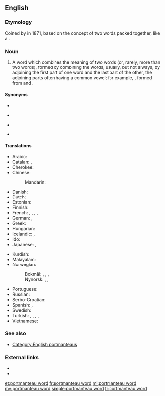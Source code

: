 {{also|portmanteau-word}}

==English==

===Etymology===
Coined by {{w|Lewis Carroll}} in 1871, based on the concept of two words packed together, like a {{l|en|portmanteau}} {{gloss|a travelling case having two halves joined by a hinge}}.
: {{quote-book|year=1871|author=Lewis Carroll|authorlink=Lewis Carroll|passage=Well, “slithy” means “lithe and slimy”. “Lithe” is the same as “active”. You see it’s like a '''portmanteau''' – there are two meanings packed up into one word.|chapter=[[s:Through the Looking-Glass, and What Alice Found There/Chapter VI|VI. Humpty Dumpty]]|title=Through the Looking-Glass, and What Alice Found There}}

===Noun===
{{en-noun}}

# {{label|en|linguistics}} A word which combines the meaning of two words (or, rarely, more than two words), formed by combining the words, usually, but not always, by adjoining the first part of one word and the last part of the other, the adjoining parts often having a common vowel; for example, {{m|en|smog}}, formed from {{m|en|smoke}} and {{m|en|fog}}.

====Synonyms====
{{top4}}
* {{l|en|amalgamation}}
{{mid4}}
* {{l|en|blend}}
{{mid4}}
* {{l|en|frankenword}}
{{mid4}}
* {{l|en|portmanteau}}
{{bottom}}

====Translations====
{{trans-top|word which combines the meaning of two words}}
* Arabic: {{t|ar|كلمَة منحوتَة من كلمتين|f}}
* Catalan: {{t|ca|mot creuat|m}}, {{t+|ca|acrònim|m}}
* Cherokee: {{t|chr|ᎠᏑᏰ⁠ᎲᎯ|sc=Cher}}
* Chinese:
*: Mandarin: {{t-needed|cmn}}
* Danish: {{t|da|portmanteau|n}}
* Dutch: {{t|nl|mengwoord|n}}
* Estonian: {{t|et|sulandsõna}}
* Finnish: {{t|fi|sulautuma}}
* French: {{t+|fr|mot-valise|m}}, {{t+|fr|mot valise|m}}, {{t+|fr|mot porte-manteau|m}}, {{t|fr|mot portemanteau|m}}, {{t+|fr|mot-portemanteau|m}}
* German: {{t+|de|Kofferwort|n}}, {{t|de|Portmanteau|n}}
* Greek: {{t+|el|σύμμειγμα|n}}
* Hungarian: {{t|hu|vegyülékszó}}
* Icelandic: {{t|is|samrunaorð|n}}, {{t|is|frakkaorð|n}}
* Ido: {{t|io|vort-ifar}}
* Japanese: {{t|ja|混成語|tr=こんせいご, konseigo}}, {{t|ja|かばん語|tr=かばんご, kabango}}
{{trans-mid}}
* Kurdish: {{t|ku|peyva hevedudanî}}
* Malayalam: {{t|ml|ചേർത്തുള്ള കൃത്രിമവാക്ക്‌|sc=Mlym}}
* Norwegian:
*: Bokmål: {{t|nb|sammentrukket ord|n}}, {{t+|nb|teleskopord|n}}, {{t|nb|portmanteau-ord|n}}, {{t|nb|portemanteau|n}}
*: Nynorsk: {{t|nn|samantrekt ord|n}}, {{t|nn|portmanteau-ord|n}}, {{t|nn|teleskopord|n}}
* Portuguese: {{t|pt|palavra-valise|f}}
* Russian: {{t+|ru|словослияние|n}}
* Serbo-Croatian: {{t|sh|кованица|f|tr=kovanica|sc=Cyrl}}
* Spanish: {{t|es|palabra baúl|f}}, {{t+|es|contracción|f}}
* Swedish: {{t+|sv|teleskopord|n}}
* Turkish: {{t+|tr|birleşik kelime}}, {{t+|tr|birleşik sözcük}}, {{t+|tr|basit kelime}}, {{t+|tr|yalın kelime}}, {{t|tr|yalın sözcük}}
* Vietnamese: {{t|vi|từ kết hợp}} <!-- This literal translation back into English belongs on the Vietnamese page (''literally: "combined word"'') -->
{{trans-bottom}}

===See also===
* [[:Category:English blends|Category:English portmanteaus]]

===External links===
* {{projectlink|wikipedia}}
* {{projectlink|wikipedia|List of portmanteaus}}

[[et:portmanteau word]]
[[fr:portmanteau word]]
[[ml:portmanteau word]]
[[my:portmanteau word]]
[[simple:portmanteau word]]
[[tr:portmanteau word]]